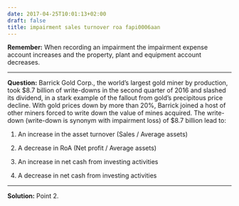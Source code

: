 ```yaml
---
date: 2017-04-25T10:01:13+02:00
draft: false
title: impairment sales turnover roa fapi0006aan
---
```


**Remember:**
When recording an impairment the impairment expense account increases and the property, plant and equipment account decreases.

***

**Question:**
Barrick Gold Corp., the world's largest gold miner by production, took $8.7 billion of write-downs in the second quarter of 2016 and slashed its dividend, in a stark example of the fallout from gold's precipitous price decline. With gold prices down by more than 20%, Barrick joined a host of other miners forced to write down the value of mines acquired. The write-down (write-down is synonym with impairment loss) of $8.7 billion lead to:

1. An increase in the asset turnover (Sales / Average assets)

2. A decrease in RoA (Net profit / Average assets)

3. An increase in net cash from investing activities

4. A decrease in net cash from investing activities

***

**Solution:**
Point 2.